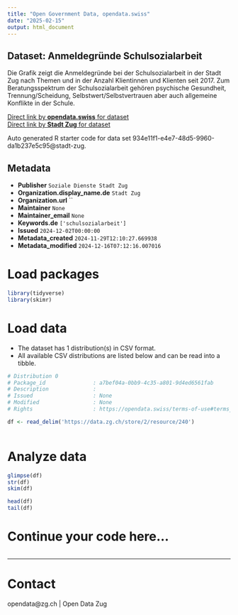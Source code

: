 ```yaml
---
title: "Open Government Data, opendata.swiss"
date: "2025-02-15"
output: html_document
---
```


## Dataset: Anmeldegründe Schulsozialarbeit

Die Grafik zeigt die Anmeldegründe bei der Schulsozialarbeit in der Stadt Zug nach Themen und in der Anzahl Klientinnen und Klienten seit 2017. Zum Beratungsspektrum der Schulsozialarbeit gehören psychische Gesundheit, Trennung/Scheidung, Selbstwert/Selbstvertrauen aber auch allgemeine Konflikte in der Schule.

[Direct link by **opendata.swiss** for dataset](https://opendata.swiss/de/dataset/anmeldegrunde-schulsozialarbeit)<br>
[Direct link by **Stadt Zug** for dataset](https://www.stadtzug.ch/schulsozialarbeit/2816)

Auto generated R starter code for data set 934e11f1-e4e7-48d5-9960-da1b237e5c95@stadt-zug.

## Metadata

- **Publisher** `Soziale Dienste Stadt Zug`
- **Organization.display_name.de** `Stadt Zug`
- **Organization.url** ``
- **Maintainer** `None`
- **Maintainer_email** `None`
- **Keywords.de** `['schulsozialarbeit']`
- **Issued** `2024-12-02T00:00:00`
- **Metadata_created** `2024-11-29T12:10:27.669938`
- **Metadata_modified** `2024-12-16T07:12:16.007016`


# Load packages

```r

library(tidyverse)
library(skimr)

```

# Load data

-   The dataset has 1 distribution(s) in CSV format.
-   All available CSV distributions are listed below and can be read into a tibble.

```r

# Distribution 0
# Package_id               : a7bef04a-0bb9-4c35-a801-9d4ed6561fab
# Description              : 
# Issued                   : None
# Modified                 : None
# Rights                   : https://opendata.swiss/terms-of-use#terms_by

df <- read_delim('https://data.zg.ch/store/2/resource/240')



```

# Analyze data

```r

glimpse(df)
str(df)
skim(df)

head(df)
tail(df)

```

# Continue your code here...

```r

```

------------------------------------------------------------------------

# Contact

opendata@zg.ch | Open Data Zug
